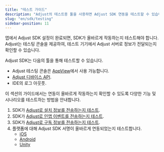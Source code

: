```yaml
---
title: "테스트 가이드"
description: "Adjust의 테스트용 툴을 사용하면 Adjust SDK 연동을 테스트할 수 있습니다."
slug: "en/sdk/testing"
sidebar-position: 11
---
```

앱에서 Adjust SDK 설정이 완료되면, SDK가 올바르게 작동하는지 테스트해야 합니다. Adjust는 테스팅 콘솔을 제공하여, 테스트 기기에서 Adjust 서버로 정보가 전달되는지 확인할 수 있습니다.

Adjust SDK는 다음의 툴을 통해 테스트할 수 있습니다.

* Adjust 테스팅 콘솔은 [AppView](https://help.adjust.com/en/article/testing-console)에서 사용 가능합니다.
* [Adjust 디바이스 API](/en/api/device-api).
* IDE의 로그 아웃풋.

이 섹션의 가이드에서는 연동이 올바르게 작동하는지 확인할 수 있도록 다양한 기능 및 시나리오를 테스트하는 방법을 안내합니다.

1. SDK가 [Adjust로 설치 정보를 전송하는지 테스트](/en/sdk/testing/install-recording).
2. SDK가 [Adjust로 인앱 이벤트를 전송하는지 테스트](/en/sdk/testing/event-recording).
3. SDK가 [Adjust로 구독 정보를 전송하는지 테스트](/en/sdk/testing/subscription-recording).
4. 플랫폼에 대해 Adjust SDK 서명이 올바르게 연동되었는지 테스트합니다. 
   * [iOS](/en/sdk/ios/integrations/signature-library)
   * [Android](/en/sdk/android/integrations/signature-library)
   * [Unity](/en/sdk/unity/integrations/signature-library)

